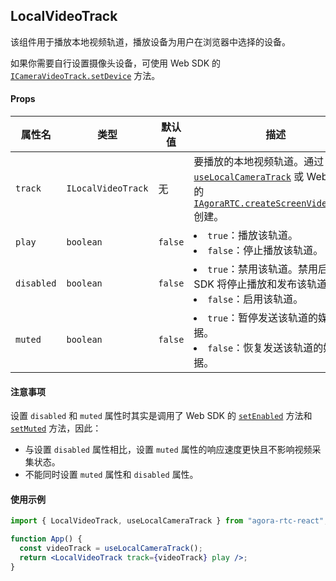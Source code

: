## LocalVideoTrack

该组件用于播放本地视频轨道，播放设备为用户在浏览器中选择的设备。

如果你需要自行设置摄像头设备，可使用 Web SDK 的 [`ICameraVideoTrack.setDevice`](https://docportal.shengwang.cn/cn/video-call-4.x/API%20Reference/web_ng/interfaces/icameravideotrack.html#setdevice) 方法。

#### Props

| 属性名     | 类型               | 默认值  | 描述                                                                                                                                                                                                                                                                            |
| ---------- | ------------------ | ------- | ------------------------------------------------------------------------------------------------------------------------------------------------------------------------------------------------------------------------------------------------------------------------------- |
| `track`    | `ILocalVideoTrack` | 无      | 要播放的本地视频轨道。通过 [`useLocalCameraTrack`](./hooks#uselocalcameratrack) 或 Web SDK 的 [`IAgoraRTC.createScreenVideoTrack`](https://docportal.shengwang.cn/cn/live-streaming-premium-4.x/API%20Reference/web_ng/interfaces/iagorartc.html#createscreenvideotrack) 创建。 |
| `play`     | `boolean`          | `false` | <li>`true`：播放该轨道。</li><li>`false`：停止播放该轨道。</li>                                                                                                                                                                                                                 |
| `disabled` | `boolean`          | `false` | <li>`true`：禁用该轨道。禁用后，SDK 将停止播放和发布该轨道。</li><li>`false`：启用该轨道。</li>                                                                                                                                                                                 |
| `muted`    | `boolean`          | `false` | <li>`true`：暂停发送该轨道的媒体数据。</li><li>`false`：恢复发送该轨道的媒体数据。</li>                                                                                                                                                                                         |

#### 注意事项

设置 `disabled` 和 `muted` 属性时其实是调用了 Web SDK 的 [`setEnabled`](https://docportal.shengwang.cn/cn/live-streaming-premium-4.x/API%20Reference/web_ng/interfaces/ilocaltrack.html#setenabled) 方法和 [`setMuted`](https://docportal.shengwang.cn/cn/live-streaming-premium-4.x/API%20Reference/web_ng/interfaces/ilocaltrack.html#setmuted) 方法，因此：

- 与设置 `disabled` 属性相比，设置 `muted` 属性的响应速度更快且不影响视频采集状态。
- 不能同时设置 `muted` 属性和 `disabled` 属性。

#### 使用示例

```jsx
import { LocalVideoTrack, useLocalCameraTrack } from "agora-rtc-react";

function App() {
  const videoTrack = useLocalCameraTrack();
  return <LocalVideoTrack track={videoTrack} play />;
}
```
